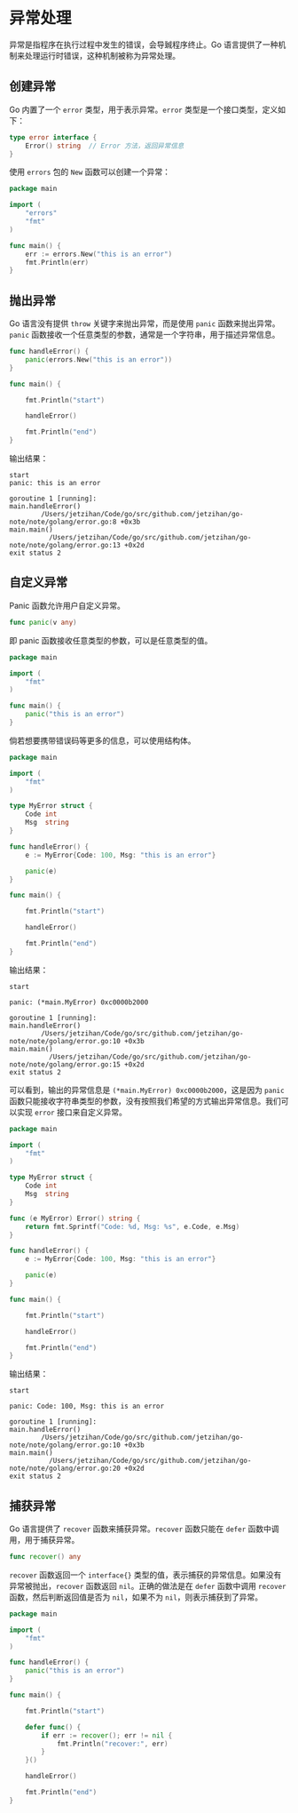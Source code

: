 # 异常处理

异常是指程序在执行过程中发生的错误，会导臹程序终止。Go 语言提供了一种机制来处理运行时错误，这种机制被称为异常处理。

## 创建异常

Go 内置了一个 `error` 类型，用于表示异常。`error` 类型是一个接口类型，定义如下：

```go
type error interface {
    Error() string  // Error 方法，返回异常信息
}
```

使用 `errors` 包的 `New` 函数可以创建一个异常：

```go
package main

import (
    "errors"
    "fmt"
)

func main() {
    err := errors.New("this is an error")
    fmt.Println(err)
}
```

## 抛出异常

Go 语言没有提供 `throw` 关键字来抛出异常，而是使用 `panic` 函数来抛出异常。`panic` 函数接收一个任意类型的参数，通常是一个字符串，用于描述异常信息。

```go
func handleError() {
    panic(errors.New("this is an error"))
}

func main() {

    fmt.Println("start")

    handleError()

    fmt.Println("end")
}
```

输出结果：

```
start
panic: this is an error

goroutine 1 [running]:
main.handleError()
        /Users/jetzihan/Code/go/src/github.com/jetzihan/go-note/note/golang/error.go:8 +0x3b
main.main()
          /Users/jetzihan/Code/go/src/github.com/jetzihan/go-note/note/golang/error.go:13 +0x2d
exit status 2
```

## 自定义异常

Panic 函数允许用户自定义异常。

```go
func panic(v any)
```

即 panic 函数接收任意类型的参数，可以是任意类型的值。

```go
package main

import (
    "fmt"
)

func main() {
    panic("this is an error")
}
```

倘若想要携带错误码等更多的信息，可以使用结构体。

```go
package main

import (
    "fmt"
)

type MyError struct {
    Code int
    Msg  string
}

func handleError() {
    e := MyError{Code: 100, Msg: "this is an error"}

    panic(e)
}

func main() {

    fmt.Println("start")

    handleError()

    fmt.Println("end")
}
```

输出结果：

```
start

panic: (*main.MyError) 0xc0000b2000

goroutine 1 [running]:
main.handleError()
        /Users/jetzihan/Code/go/src/github.com/jetzihan/go-note/note/golang/error.go:10 +0x3b
main.main()
          /Users/jetzihan/Code/go/src/github.com/jetzihan/go-note/note/golang/error.go:15 +0x2d
exit status 2
```

可以看到，输出的异常信息是 `(*main.MyError) 0xc0000b2000`，这是因为 `panic` 函数只能接收字符串类型的参数，没有按照我们希望的方式输出异常信息。我们可以实现 `error` 接口来自定义异常。

```go
package main

import (
    "fmt"
)

type MyError struct {
    Code int
    Msg  string
}

func (e MyError) Error() string {
    return fmt.Sprintf("Code: %d, Msg: %s", e.Code, e.Msg)
}

func handleError() {
    e := MyError{Code: 100, Msg: "this is an error"}

    panic(e)
}

func main() {

    fmt.Println("start")

    handleError()

    fmt.Println("end")
}
```

输出结果：

```
start

panic: Code: 100, Msg: this is an error

goroutine 1 [running]:
main.handleError()
        /Users/jetzihan/Code/go/src/github.com/jetzihan/go-note/note/golang/error.go:10 +0x3b
main.main()
          /Users/jetzihan/Code/go/src/github.com/jetzihan/go-note/note/golang/error.go:20 +0x2d
exit status 2
```

## 捕获异常

Go 语言提供了 `recover` 函数来捕获异常。`recover` 函数只能在 `defer` 函数中调用，用于捕获异常。

```go
func recover() any
```

`recover` 函数返回一个 `interface{}` 类型的值，表示捕获的异常信息。如果没有异常被抛出，`recover` 函数返回 `nil`。正确的做法是在 `defer` 函数中调用 `recover` 函数，然后判断返回值是否为 `nil`，如果不为 `nil`，则表示捕获到了异常。

```go
package main

import (
    "fmt"
)

func handleError() {
    panic("this is an error")
}

func main() {

    fmt.Println("start")

    defer func() {
        if err := recover(); err != nil {
            fmt.Println("recover:", err)
        }
    }()

    handleError()

    fmt.Println("end")
}
```
